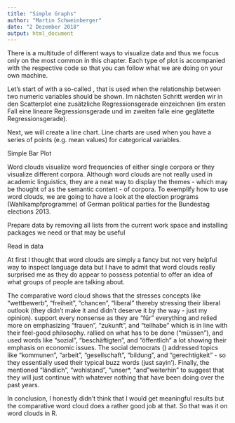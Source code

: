 ```yaml
---
title: "Simple Graphs"
author: "Martin Schweinberger"
date: "2 Dezember 2018"
output: html_document
---
```


\pagebreak\section{Simple Graphs}
\begin{abstract}
\noindent This chapter discusses how data can and should be visualized and what needs to be kept in mind when visualizing data, e.g. axes labeling, and it exemplifies different types of graphs (scatter plot, line graphs, bar-charts, histograms, pie charts, box-plot) based on several different data sets. In addition, the pros and cons of different types of graphs are discussed, and the steps and procedures to set up graphs are provided so that students can re-create the graphs at home. The graphs are plotted in R as it is a very flexible tool for visualization and offers more control over the distinct layers of plots.
\end{abstract}

There is a multitude of different ways to visualize data and thus we focus only on the most common in this chapter. Each type of plot is accompanied with the respective \verb!R! code so that you can follow what we are doing on your own machine.  

\subsection{Simple scatter plots}
Let's start of with a so-called \textquote{scatterplot}, that is used when the relationship between two numeric variables should be shown. 
\begin{lstlisting}
# define path
path <- "data03.txt"
# read data
mydata <- read.delim(path, header = T, sep = "\t")
# order data
mydata <- mydata[order(mydata$Variable2),]
plot(Variable1 ~ Variable2, type = "p", data = mydata, ylab = "Variable1", xlab = "Variable2", main = "plot type 'p' (points)")
\end{lstlisting}

Im nächsten Schritt werden wir in den Scatterplot eine zusätzliche Regressionsgerade einzeichnen (im ersten Fall eine lineare Regressionsgerade und im zweiten falle eine geglätette Regressionsgerade).  
\begin{lstlisting}
# Scatterplot
attach(mtcars)
plot(wt, mpg, main="Scatterplot Example",
xlab="Car Weight ", ylab="Miles Per Gallon ", pch=19)
# Add fit lines
abline(lm(mpg~wt), col="red") # regression line (y~x)
lines(lowess(wt,mpg), col="blue") # lowess line (x,y)
\end{lstlisting}
\begin{center}
\includegraphics[width=.8\linewidth]{images/scatterplot01.png}
\includegraphics[width=.8\linewidth]{images/scatterplot02.png}
\end{center}

Next, we will create a line chart. Line charts are used when you have a series of points (e.g. mean values) for categorical variables.

\begin{lstlisting}
# Linechart
female <- c(0.9, 0.5, 0.4); male <- c(1.6, 0.7, 0.2)
plot(female, type = "o", ylim = c(0, 3), ylab = "Rel. Frequency", xlab = "Stages", axes = F, col = "red")
lines(male, type = "o", lty = 2, pch = 0, col = "blue")
axis(1, at = 1:3, lab = c("Stage 1","Stage 2","Stage 3"))
axis(2, at = seq(0, 3, .5), las = 1, lab = seq(0, 3, .5))
box()
# Add legend
legend("topright", inset = .05, c("female", "male"),
horiz = F, lty = c(1, 2))
# create grid in plot
grid()
\end{lstlisting}

\begin{center}
\includegraphics[width=.8\linewidth]{images/lineplot02.png}
\end{center}

Simple Bar Plot

\begin{lstlisting}
counts <- table(mtcars$gear)
barplot(counts, main="Car Distribution",
xlab="Number of Gears", ylim = c(0,20))
\end{lstlisting}

\begin{center}
\includegraphics[width=.8\linewidth]{images/barplot01.png}
\end{center}

\begin{lstlisting}
# Barplot
# Simple Bar Plot
barplot(counts, main="Car Distribution", horiz = T,
xlab="Number of Gears", col = c("grey30", "grey50", "grey70"), xlim = c(0,20))
box()
\end{lstlisting}

\begin{center}
\includegraphics[width=.8\linewidth]{images/barplot02.png}
\end{center}

\begin{center}
\texttt{DO NOT USE PIECHARTS!}
\end{center}

\begin{lstlisting}
# Piechart
slices <- c(10, 12, 4, 16, 8)
lbls <- c("US", "UK", "Australia", "Germany", "France")
pct <- round(slices/sum(slices)*100)
lbls <- paste(lbls, pct) \# add percents to labels
lbls <- paste(lbls,"\%",sep="") \# add \% to labels
pie(slices,labels = lbls, col=rainbow(length(lbls)),
main="Pie Chart of Countries")
\end{lstlisting}

\begin{center}
\includegraphics[width=4cm]{images/piechart01.png}
\includegraphics[width=4cm]{images/barplot03.png}
\end{center}

\begin{lstlisting}
# Boxplot
# Simple Bar Plot
barplot(counts, main="Car Distribution", horiz = T,
xlab="Number of Gears", col = c("grey30", "grey50", "grey70"), xlim = c(0,20))
box()
\end{lstlisting}

\begin{center}
\includegraphics[width=4cm]{images/barplot02.png}
\end{center}

\begin{lstlisting}
# Boxplot of MPG by Car Cylinders
boxplot(mpg~cyl,data=mtcars, main="Car Milage Data",
xlab="Number of Cylinders", ylab="Miles Per Gallon", notch = T, col = c("lightgrey", "lightblue", "lightgreen"))
\end{lstlisting}

\begin{center}
\includegraphics[width=6cm]{images/boxplot01.png}
\end{center}

\begin{lstlisting}
# Mosaicplot
library(vcd)
HairEyeColor <- HairEyeColor[c(1:2, 4), c(1:2, 4), 1]
mosaic(HairEyeColor, shade=TRUE, legend=TRUE)
\end{lstlisting}

\begin{center}
\includegraphics[width=6cm]{images/mosaicplot01.png}
\end{center}

\begin{lstlisting}
# Associationplot
library(vcd)
HairEyeColor <- HairEyeColor[c(1:2, 4), c(1:2, 4), 1]
assoc(HairEyeColor, shade=TRUE)
\end{lstlisting}

\begin{center}
\includegraphics[width=6cm]{images/assocplot01.png}
\end{center}

\subsection{Wordclouds}
Word clouds visualize word frequencies of either single corpora or they visualize different corpora. Although word clouds are not really used in academic linguistics, they are a neat way to display the themes - which may be thought of as the semantic content - of corpora.
To exemplify how to use word clouds, we are going to have a look at the election programs (Wahlkampfprogramme) of German political parties for the Bundestag elections 2013.

Prepare data by removing all lists from the current work space and installing packages we need or that may be useful
\begin{lstlisting}
rm(list=ls(all=T))

# (to activate just delete the #)
#install.packages("tm")
#install.packages("wordcloud")
#install.packages("Rstem")
#install.packages("stringr")
#install.packages("SnowballC")

# Initiate the packages
library(tm)
library(wordcloud)
library(Rstem)
library(stringr)
library(SnowballC)
\end{lstlisting}

Read in data

\begin{lstlisting}
corp <- Corpus(DirSource("C:\\Corpora\\original versions\\Wahlkampfprogramme Bundestagswahl 2013\\corpus"), readerControl = list(language = "german")) #specifies the exact folder where my text file(s) is for analysis with tm.

corp <- Corpus(VectorSource(corp)) # Create a corpus from the vectors
#corp <- tm_map(corp, stemDocument, language = "german") # stem words (inactive because I want intakt words)
corp <- tm_map(corp, removePunctuation) # remove punctuation
corp <- tm_map(corp, tolower) # convert all words to lower case
corp <- tm_map(corp, removeNumbers) # remove all numerals
corp <- tm_map(corp, function(x)removeWords(x, stopwords("german"))) # remove grammatical words such as "ein", "ist", "war", etc.

corp <- Corpus(VectorSource(corp)) # convert vectors back into a corpus

# Create a term document matrix
term.matrix <- TermDocumentMatrix(corp) # crate a term document matrix
term.matrix <- removeSparseTerms(term.matrix, 0.5) # remove infrequent words
term.matrix <- as.matrix(term.matrix)
colnames(term.matrix) <- c("CDU/CSU", "FDP", "Gruene", "Die Linke", "SPD") # add column labels to tdm
# clean row names

# normalize absolute frequencies: convert absolute frequencies
# to relative freqeuncies (per 1,000 words)
#colSums(term.matrix)
term.matrix[, 1] <- as.vector(unlist(sapply(term.matrix[, 1], function(x) round(x/colSums(term.matrix)[1]*1000, 0) )))
term.matrix[, 2] <- as.vector(unlist(sapply(term.matrix[, 2], function(x) round(x/colSums(term.matrix)[2]*1000, 0) )))
term.matrix[, 3] <- as.vector(unlist(sapply(term.matrix[, 3], function(x) round(x/colSums(term.matrix)[3]*1000, 0) )))
term.matrix[, 4] <- as.vector(unlist(sapply(term.matrix[, 4], function(x) round(x/colSums(term.matrix)[4]*1000, 0) )))
term.matrix[, 5] <- as.vector(unlist(sapply(term.matrix[, 5], function(x) round(x/colSums(term.matrix)[5]*1000, 0) )))
#colSums(term.matrix)

# Create word clouds
#wordcloud(corp, max.words = 100, colors = brewer.pal(6, "Dark2"), random.order = FALSE)
comparison.cloud(term.matrix, max.words = 100, random.order = FALSE, colors = brewer.pal(8, "Dark2"))
#commonality.cloud(term.matrix, max.words = 100, random.order = FALSE)
\end{lstlisting}

\begin{center}
\includegraphics[width=\textwidth]{images/ComparativeWordcloud.png}
%\caption{Comparative word cloud showing distinctive words in the election programms of German political parties for the Bundestag election 2013.}
\end{center}

At first I thought that word clouds are simply a fancy but not very helpful way to inspect language data but I have to admit that word clouds really surprised me as they do appear to possess potential to offer an idea of what groups of people are talking about.

The comparative word cloud shows that the \textbf{FDP} stresses concepts like "wettbewerb", "freiheit", "chancen", "liberal" thereby stressing their liberal outlook (they didn't make it and didn't deserve it by the way - just my opinion).
\textbf{Die Grünen} support every nonsense as they are "für" everything and relied more on emphasizing "frauen", "zukunft", and "teilhabe" which is in line with their feel-good philosophy.
\textbf{Die Linke} rallied on what has to be done ("müssen"), and used words like "sozial", "beschäftigten", and "öffentlich" a lot showing their emphasis on economic issues.
The social democrats (\textbf{SPD}) addressed topics like "kommunen", "arbeit", "gesellschaft", "bildung", and "gerechtigkeit" - so they essentially used their typical buzz words (just sayin').
Finally, the \textbf{CDU/CSU} mentioned "ländlich", "wohlstand", "unser*, "and "weiterhin" to suggest that they will just continue with whatever nothing that have been doing over the past years.

In conclusion, I honestly didn't think that I would get meaningful results but the comparative word cloud does a rather good job at that. So that was it on word clouds in R.
